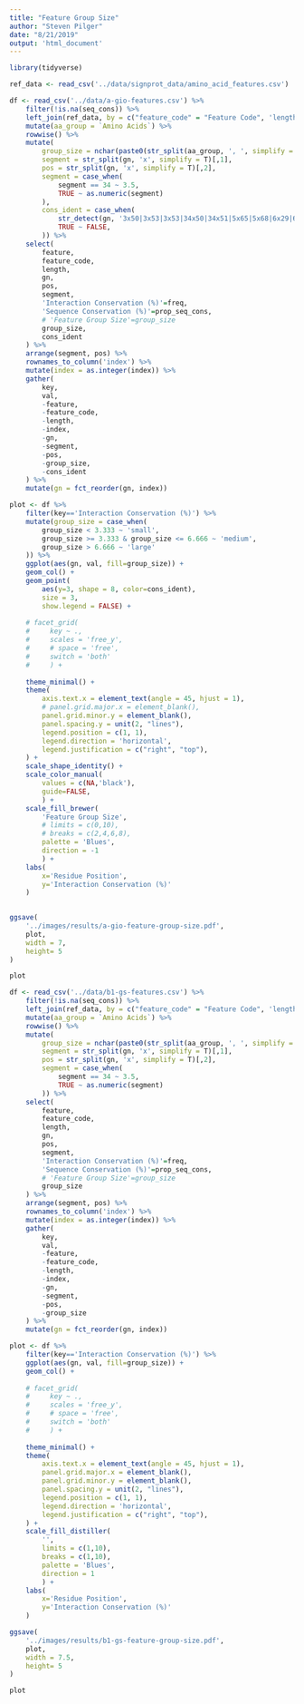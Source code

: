 ```yaml
---
title: "Feature Group Size"
author: "Steven Pilger"
date: "8/21/2019"
output: 'html_document'
---
```


```r
library(tidyverse)
```
```r
ref_data <- read_csv('../data/signprot_data/amino_acid_features.csv')
```

```r
df <- read_csv('../data/a-gio-features.csv') %>% 
    filter(!is.na(seq_cons)) %>% 
    left_join(ref_data, by = c("feature_code" = "Feature Code", 'length' = 'Sidechain Length')) %>% 
    mutate(aa_group = `Amino Acids`) %>% 
    rowwise() %>% 
    mutate(
        group_size = nchar(paste0(str_split(aa_group, ', ', simplify = T)[1,], collapse = '')),
        segment = str_split(gn, 'x', simplify = T)[,1],
        pos = str_split(gn, 'x', simplify = T)[,2],
        segment = case_when(
            segment == 34 ~ 3.5,
            TRUE ~ as.numeric(segment)
        ),
        cons_ident = case_when(
            str_detect(gn, '3x50|3x53|3x53|34x50|34x51|5x65|5x68|6x29|6x33') ~ TRUE,
            TRUE ~ FALSE,
        )) %>% 
    select(
        feature,
        feature_code,
        length,
        gn,
        pos,
        segment,
        'Interaction Conservation (%)'=freq,
        'Sequence Conservation (%)'=prop_seq_cons,
        # 'Feature Group Size'=group_size
        group_size,
        cons_ident
    ) %>% 
    arrange(segment, pos) %>% 
    rownames_to_column('index') %>% 
    mutate(index = as.integer(index)) %>% 
    gather(
        key,
        val,
        -feature,
        -feature_code,
        -length,
        -index,
        -gn,
        -segment,
        -pos,
        -group_size,
        -cons_ident
    ) %>% 
    mutate(gn = fct_reorder(gn, index))
```

```r
plot <- df %>% 
    filter(key=='Interaction Conservation (%)') %>% 
    mutate(group_size = case_when(
        group_size < 3.333 ~ 'small',
        group_size >= 3.333 & group_size <= 6.666 ~ 'medium',
        group_size > 6.666 ~ 'large'
    )) %>% 
    ggplot(aes(gn, val, fill=group_size)) +
    geom_col() +
    geom_point(
        aes(y=3, shape = 8, color=cons_ident),
        size = 3,
        show.legend = FALSE) +
    
    # facet_grid(
    #     key ~ .,
    #     scales = 'free_y',
    #     # space = 'free',
    #     switch = 'both'
    #     ) +
    
    theme_minimal() +
    theme(
        axis.text.x = element_text(angle = 45, hjust = 1),
        # panel.grid.major.x = element_blank(),
        panel.grid.minor.y = element_blank(),
        panel.spacing.y = unit(2, "lines"),
        legend.position = c(1, 1),
        legend.direction = 'horizontal',
        legend.justification = c("right", "top"),
    ) +
    scale_shape_identity() +
    scale_color_manual(
        values = c(NA,'black'),
        guide=FALSE,
        ) +
    scale_fill_brewer(
        'Feature Group Size',
        # limits = c(0,10),
        # breaks = c(2,4,6,8),
        palette = 'Blues',
        direction = -1
        ) +
    labs(
        x='Residue Position',
        y='Interaction Conservation (%)'
    )
    

ggsave(
    '../images/results/a-gio-feature-group-size.pdf',
    plot,
    width = 7,
    height= 5
)

plot
```

```r
df <- read_csv('../data/b1-gs-features.csv') %>% 
    filter(!is.na(seq_cons)) %>% 
    left_join(ref_data, by = c("feature_code" = "Feature Code", 'length' = 'Sidechain Length')) %>% 
    mutate(aa_group = `Amino Acids`) %>% 
    rowwise() %>% 
    mutate(
        group_size = nchar(paste0(str_split(aa_group, ', ', simplify = T)[1,], collapse = '')),
        segment = str_split(gn, 'x', simplify = T)[,1],
        pos = str_split(gn, 'x', simplify = T)[,2],
        segment = case_when(
            segment == 34 ~ 3.5,
            TRUE ~ as.numeric(segment)
        )) %>% 
    select(
        feature,
        feature_code,
        length,
        gn,
        pos,
        segment,
        'Interaction Conservation (%)'=freq,
        'Sequence Conservation (%)'=prop_seq_cons,
        # 'Feature Group Size'=group_size
        group_size
    ) %>% 
    arrange(segment, pos) %>% 
    rownames_to_column('index') %>% 
    mutate(index = as.integer(index)) %>% 
    gather(
        key,
        val,
        -feature,
        -feature_code,
        -length,
        -index,
        -gn,
        -segment,
        -pos,
        -group_size
    ) %>% 
    mutate(gn = fct_reorder(gn, index))
```

```r
plot <- df %>% 
    filter(key=='Interaction Conservation (%)') %>% 
    ggplot(aes(gn, val, fill=group_size)) +
    geom_col() +
    
    # facet_grid(
    #     key ~ .,
    #     scales = 'free_y',
    #     # space = 'free',
    #     switch = 'both'
    #     ) +
    
    theme_minimal() +
    theme(
        axis.text.x = element_text(angle = 45, hjust = 1),
        panel.grid.major.x = element_blank(),
        panel.grid.minor.y = element_blank(),
        panel.spacing.y = unit(2, "lines"),
        legend.position = c(1, 1),
        legend.direction = 'horizontal',
        legend.justification = c("right", "top"),
    ) +
    scale_fill_distiller(
        '',
        limits = c(1,10),
        breaks = c(1,10),
        palette = 'Blues',
        direction = 1
        ) +
    labs(
        x='Residue Position',
        y='Interaction Conservation (%)'
    )

ggsave(
    '../images/results/b1-gs-feature-group-size.pdf',
    plot,
    width = 7.5,
    height= 5
)

plot
```

